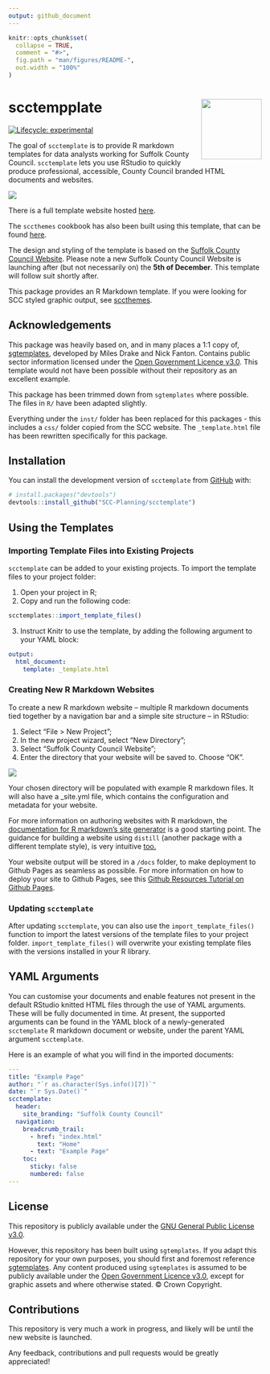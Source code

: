 ```yaml
---
output: github_document
---
```


<!-- README.md is generated from README.Rmd. Please edit that file -->

```r
knitr::opts_chunk$set(
  collapse = TRUE,
  comment = "#>",
  fig.path = "man/figures/README-",
  out.width = "100%"
)
```

# scctempplate <img src="inst/figures/scc-hex.png" align="right" width="120"/>

<!-- badges: start -->
[![Lifecycle: experimental](https://img.shields.io/badge/lifecycle-experimental-orange.svg)](https://lifecycle.r-lib.org/articles/stages.html#experimental)
<!-- badges: end -->

The goal of `scctemplate` is to provide R markdown templates for data analysts working for Suffolk County Council. `scctemplate` lets you use RStudio to quickly produce professional, accessible, County Council branded HTML documents and websites.

<img src="inst/figures/markdown-example.png"/>


There is a full template website hosted [here](https://scc-planning.github.io/scctemplate-example-site/index.html.).

The `sccthemes` cookbook has also been built using this template, that can be found [here](https://scc-planning.github.io/scc-cookbook/).

The design and styling of the template is based on the [Suffolk County Council Website](https://www.suffolk.gov.uk/). Please note a new Suffolk County Council Website is launching after (but not necessarily on) the **5th of December**. This template will follow suit shortly after.

This package provides an R Markdown template. If you were looking for SCC styled graphic output, see [sccthemes](https://github.com/thomaszwagerman/sccthemes).

## Acknowledgements
This package was heavily based on, and in many places a 1:1 copy of, [sgtemplates](https://github.com/DataScienceScotland/sgtemplates), developed by Miles Drake and Nick Fanton. Contains public sector information licensed under the [Open Government Licence v3.0](https://www.nationalarchives.gov.uk/doc/open-government-licence/version/3/). This template would not have been possible without their repository as an excellent example.

This package has been trimmed down from `sgtemplates` where possible. The files in `R/` have been adapted slightly. 

Everything under the `inst/` folder has been replaced for this packages - this includes a `css/` folder copied from the SCC website. The `_template.html` file has been rewritten specifically for this package.

## Installation

You can install the development version of `scctemplate` from [GitHub](https://github.com/) with:

``` r
# install.packages("devtools")
devtools::install_github("SCC-Planning/scctemplate")
```
## Using the Templates

### Importing Template Files into Existing Projects

`scctemplate` can be added to your existing projects. To import the template files to your project folder:

1. Open your project in R;
2. Copy and run the following code:

``` r
scctemplates::import_template_files()
```

3. Instruct Knitr to use the template, by adding the following argument to your YAML block:

``` yaml
output:
  html_document:
    template: _template.html
```

### Creating New R Markdown Websites

To create a new R markdown website -- multiple R markdown documents tied together by a navigation bar and a simple site structure -- in RStudio:

1. Select "File > New Project";
2. In the new project wizard, select "New Directory";
3. Select "Suffolk County Council Website";
4. Enter the directory that your website will be saved to. Choose "OK".

<img src="inst/figures/create-scc-website-example.png"/>

Your chosen directory will be populated with example R markdown files. It will also have a \_site.yml file, which contains the configuration and metadata for your website.

For more information on authoring websites with R markdown, the [documentation for R markdown's site generator](https://bookdown.org/yihui/rmarkdown/rmarkdown-site.html) is a good starting point. The guidance for building a website using `distill` (another package with a different template style), is very intuitive [too.](https://rstudio.github.io/distill/website.html)

Your website output will be stored in a `/docs` folder, to make deployment to Github Pages as seamless as possible. For more information on how to deploy your site to Github Pages, see this [Github Resources Tutorial on Github Pages](https://resources.github.com/github-and-rstudio/).

### Updating `scctemplate`

After updating `scctemplate`, you can also use the `import_template_files()` function to import the latest versions of the template files to your project folder. `import_template_files()` will overwrite your existing template files with the versions installed in your R library.

## YAML Arguments

You can customise your documents and enable features not present in the default RStudio knitted HTML files through the use of YAML arguments. These will be fully documented in time. At present, the supported arguments can be found in the YAML block of a newly-generated `scctemplate` R markdown document or website, under the parent YAML argument `scctemplate`.

Here is an example of what you will find in the imported documents:

``` yaml
---
title: "Example Page"
author: "`r as.character(Sys.info()[7])`"
date: "`r Sys.Date()`"
scctemplate:
  header:
    site_branding: "Suffolk County Council"
  navigation:
    breadcrumb_trail:
      - href: "index.html"
        text: "Home"
      - text: "Example Page"
    toc:
      sticky: false
      numbered: false
---

```

## License

This repository is publicly available under the [GNU General Public License v3.0](LICENSE). 

However, this repository has been built using `sgtemplates`. If you adapt this repository for your own purposes, you should first and foremost reference [sgtemplates](https://github.com/DataScienceScotland/sgtemplates). Any content produced using `sgtemplates` is assumed to be publicly available under the [Open Government Licence v3.0](http://www.nationalarchives.gov.uk/doc/open-government-licence/version/3/), except for graphic assets and where otherwise stated. © Crown Copyright.

## Contributions
This repository is very much a work in progress, and likely will be until the new website is launched.

Any feedback, contributions and pull requests would be greatly appreciated!